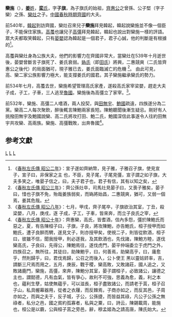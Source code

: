 {{模板:Infobox 先秦人物
|名稱=欒施
|姓=[[姜姓|姜]]
|氏=[[欒氏|欒氏]]
|名=施
|字=子旗
|别名=
|别字=
|諡号=
|官位=
|時代=春秋
|國家=齊國
|身份=[[齊國|齊國]]大夫
|出生日期=
|逝世日期=
|父=[[欒灶|欒灶]]
|子女=
}}

'''欒施'''（{{bd|？||？||catIdx=L栾}}），[[姜姓|'''姜'''姓]]，[[欒氏|'''栾'''氏]]，字'''子旗'''，為子旗氏的始祖，[[齊惠公|齊惠公]]之曾孫、公子堅（字子欒）之孫、[[欒灶|欒灶]]之子。[[中國|中國]][[春秋時期|春秋時期]][[齊國|齊國]]的大夫。

前540年，[[韓起|韓起]]到訪齊國，欒灶召來兒子'''欒施'''拜見韓起，韓起說欒施並不像一個臣子，不能保住家族。[[高蠆|高蠆]]也讓兒子[[高彊_(齊國)|高彊]]拜見韓起，韓起也說出對欒施一樣的評語。眾大夫都取笑韓起，只有[[晏嬰|晏嬰]]認為韓起是一個君子，君子心誠，他的判斷是有根據的<ref>《[[s:春秋左氏傳/昭公|春秋左氏傳 昭公二年]]》：宣子遂如齊納幣，見子雅，子雅召子旗，使見宣子，宣子曰，非保家之主 也，不臣，見子尾，子尾見彊，宣子謂之如子旗，大夫多笑之，唯晏子信之，曰，夫子君子也，君子有信，其有以知之矣，</ref>。

高蠆與欒灶身為公族大夫，他們的影響力在齊國非常大，當欒灶在539年十月逝世後，晏嬰曾斷言子旗死了、姜氏衰弱。[[媯氏|媯氏]]（即[[田氏|田氏]]）將興，二惠競爽（二氏皆齊惠公之後代）的局面猶可，現子雅已去，姜氏面臨滅亡的危機 <ref>《[[s:春秋左氏傳/昭公|春秋左氏傳 昭公三年]]》：齊公孫灶卒，司馬灶見晏子曰，又喪子雅矣，晏子曰，惜也子旗不免，殆哉姜族弱矣，而媯將始昌，二惠競爽，猶可，又弱一個焉，姜其危哉。</ref>。 由此可見，高、欒二家公族影響力極大，能支撐姜氏的國君。其子欒施繼承欒氏的勢力。

前534年七月，高蠆去世，欒施希望管理高氏家產，遂殺高氏家宰梁嬰，趕走大夫子成，子工，子車，三人逃至[[魯國|魯國]]。欒施後為高彊立了家宰。<ref>《[[s:春秋左氏傳/昭公|春秋左氏傳 昭公八年]]》：七月，甲戌，齊子尾卒，子旗欲治其室，丁丑，殺梁嬰，八月，庚戌，逐 子成，子工，子車，皆來奔，而立子良氏之宰，</ref>。

前532年，欒施、高彊二人嗜酒，兩人投契，與[[田無宇|田無宇]]、[[鮑國|鮑國]]疏遠，四族遂分為二黨。欒高二人每次聚飲，醉後輒言陳鮑兩家長短。陳鮑聽聞後漸生疑忌。剛好有人挑撥田無宇及鮑國說欒、高二氏將攻打田、鮑二氏，鮑國深信此事遂令人往約田無宇共攻欒、高兩族。欒施、高彊戰敗，出奔魯國<ref>《[[s:春秋左氏傳/昭公|春秋左氏傳 昭公十年]]》：齊惠欒，高氏，皆耆酒，信內多怨，彊於陳鮑氏而惡之，夏，有告陳桓子曰，子旗，子良，將攻陳鮑，亦告鮑氏，桓子授甲而如鮑氏，遭子良醉而騁，遂見文子，則亦授甲矣，使視二子，則皆從飲酒，桓子曰，彼雖不信，聞我授甲，則必逐我，及其飲酒也，先伐諸，陳鮑方睦，遂伐欒高氏，子良曰，先得公，陳鮑焉往，遂伐虎門，晏平仲端委立于虎門之外，四族召之，無所往，其徒曰，助陳鮑乎，曰，何善焉，助欒高乎，曰，庸愈乎，然則歸乎，曰，君伐焉歸，公召之而後入，公卜使王 黑以靈姑銔率，吉，請斷三尺焉而用之，五月，庚辰，戰于稷，欒高敗，又敗諸莊，國人追之，又敗諸鹿門，欒施，高彊，來奔，陳鮑分其室，晏子謂桓子，必致諸公，讓德之主也，謂懿德，凡有血氣，皆有爭心，故利不可強，思義為愈，義，利之本也，蘊利生孽，姑使無蘊乎，可以滋長，桓子盡致諸公，而請老于莒，桓子召子山，私具幄幕器用，從者之衣屨，而反棘焉，子商亦如之，而反其邑，子周亦如之，而與之夫于，反子城，子公，公孫捷，而皆益其祿，凡公子公孫之無祿者，私分之邑，國之貧約孤寡者，私與之粟，曰，詩云，陳錫載周，能施也，桓公是以霸，公與桓子莒之旁邑，辭，穆孟姬為之請高唐，陳氏始大。</ref>。

==参考文獻==
{{reflist}}

[[Category:齊國人|L]]
[[Category:春秋戰國政治人物|L]]
[[Category:春秋人|L]]